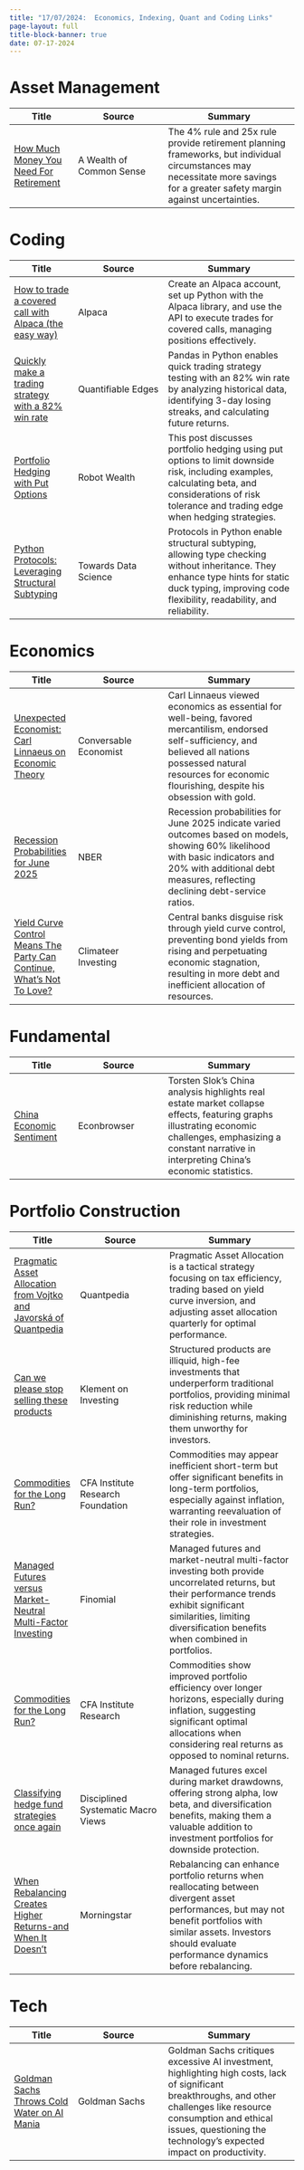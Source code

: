 ```yaml
---
title: "17/07/2024:  Economics, Indexing, Quant and Coding Links"
page-layout: full
title-block-banner: true
date: 07-17-2024
---
```


# Asset Management

| Title | Source | Summary |
|-----|-------|----------|
| [How Much Money You Need For Retirement](https://awealthofcommonsense.com/2024/07/how-much-money-you-need-for-retirement/) | A Wealth of Common Sense | The 4% rule and 25x rule provide retirement planning frameworks, but individual circumstances may necessitate more savings for a greater safety margin against uncertainties.  | 


# Coding

| Title | Source | Summary |
|-----|-------|----------|
| [How to trade a covered call with Alpaca (the easy way)](https://pyquantnews.com/the-pyquant-newsletter/how-to-trade-a-covered-call-with-alpaca) | Alpaca | Create an Alpaca account, set up Python with the Alpaca library, and use the API to execute trades for covered calls, managing positions effectively.  | 
| [Quickly make a trading strategy with a 82% win rate](https://pyquantnews.com/the-pyquant-newsletter/quickly-make-a-trading-strategy-with-a-82-win-rate) | Quantifiable Edges | Pandas in Python enables quick trading strategy testing with an 82% win rate by analyzing historical data, identifying 3-day losing streaks, and calculating future returns.  | 
| [Portfolio Hedging with Put Options](https://robotwealth.com/portfolio-hedging-with-put-options/) | Robot Wealth | This post discusses portfolio hedging using put options to limit downside risk, including examples, calculating beta, and considerations of risk tolerance and trading edge when hedging strategies.  | 
| [Python Protocols: Leveraging Structural Subtyping](https://realpython.com/python-protocol/) | Towards Data Science | Protocols in Python enable structural subtyping, allowing type checking without inheritance. They enhance type hints for static duck typing, improving code flexibility, readability, and reliability.  | 


# Economics

| Title | Source | Summary |
|-----|-------|----------|
| [Unexpected Economist: Carl Linnaeus on Economic Theory](https://conversableeconomist.com/2024/07/16/unexpected-economist-carl-linnaeus-on-economic-theory/) | Conversable Economist | Carl Linnaeus viewed economics as essential for well-being, favored mercantilism, endorsed self-sufficiency, and believed all nations possessed natural resources for economic flourishing, despite his obsession with gold.  | 
| [Recession Probabilities for June 2025](https://econbrowser.com/archives/2024/07/recession-probabilities-for-june-2025) | NBER | Recession probabilities for June 2025 indicate varied outcomes based on models, showing 60% likelihood with basic indicators and 20% with additional debt measures, reflecting declining debt-service ratios.  | 
| [Yield Curve Control Means The Party Can Continue, What's Not To Love?](http://climateerinvest.blogspot.com/2024/07/yield-curve-control-means-party-can.html) | Climateer Investing | Central banks disguise risk through yield curve control, preventing bond yields from rising and perpetuating economic stagnation, resulting in more debt and inefficient allocation of resources.  | 


# Fundamental

| Title | Source | Summary |
|-----|-------|----------|
| [China Economic Sentiment](https://econbrowser.com/archives/2024/07/china-economic-sentiment) | Econbrowser | Torsten Slok's China analysis highlights real estate market collapse effects, featuring graphs illustrating economic challenges, emphasizing a constant narrative in interpreting China's economic statistics.  | 


# Portfolio Construction

| Title | Source | Summary |
|-----|-------|----------|
| [Pragmatic Asset Allocation from Vojtko and Javorská of Quantpedia](https://allocatesmartly.com/pragmatic-asset-allocation-from-vojtko-and-javorska-of-quantpedia/) | Quantpedia | Pragmatic Asset Allocation is a tactical strategy focusing on tax efficiency, trading based on yield curve inversion, and adjusting asset allocation quarterly for optimal performance.  | 
| [Can we please stop selling these products](https://klementoninvesting.substack.com/p/can-we-please-stop-selling-these) | Klement on Investing | Structured products are illiquid, high-fee investments that underperform traditional portfolios, providing minimal risk reduction while diminishing returns, making them unworthy for investors.  | 
| [Commodities for the Long Run?](https://blogs.cfainstitute.org/investor/2024/07/08/commodities-for-the-long-run/) | CFA Institute Research Foundation | Commodities may appear inefficient short-term but offer significant benefits in long-term portfolios, especially against inflation, warranting reevaluation of their role in investment strategies.  | 
| [Managed Futures versus Market-Neutral Multi-Factor Investing](https://insights.finominal.com/research-managed-futures-versus-market-neutral-multi-factor-investing) | Finomial | Managed futures and market-neutral multi-factor investing both provide uncorrelated returns, but their performance trends exhibit significant similarities, limiting diversification benefits when combined in portfolios.  | 
| [Commodities for the Long Run?](https://blogs.cfainstitute.org/investor/2024/07/08/commodities-for-the-long-run/) | CFA Institute Research | Commodities show improved portfolio efficiency over longer horizons, especially during inflation, suggesting significant optimal allocations when considering real returns as opposed to nominal returns.  | 
| [Classifying hedge fund strategies once again](http://mrzepczynski.blogspot.com/2024/07/classifying-hedge-fund-strategies-once.html) | Disciplined Systematic Macro Views | Managed futures excel during market drawdowns, offering strong alpha, low beta, and diversification benefits, making them a valuable addition to investment portfolios for downside protection.  | 
| [When Rebalancing Creates Higher Returns-and When It Doesn’t](https://www.morningstar.com/columns/rekenthaler-report/when-rebalancing-creates-higher-returnsand-when-it-doesnt) | Morningstar | Rebalancing can enhance portfolio returns when reallocating between divergent asset performances, but may not benefit portfolios with similar assets. Investors should evaluate performance dynamics before rebalancing.  | 


# Tech

| Title | Source | Summary |
|-----|-------|----------|
| [Goldman Sachs Throws Cold Water on AI Mania](https://www.institutionalinvestor.com/article/2di0s1e6m7h197mfh6fb4/portfolio/goldman-sachs-throws-cold-water-on-ai-mania) | Goldman Sachs | Goldman Sachs critiques excessive AI investment, highlighting high costs, lack of significant breakthroughs, and other challenges like resource consumption and ethical issues, questioning the technology’s expected impact on productivity.  | 
